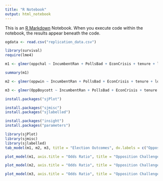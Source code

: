 ```yaml
---
title: "R Notebook"
output: html_notebook
---
```


This is an [R Markdown](http://rmarkdown.rstudio.com) Notebook. When you execute code within the notebook, the results appear beneath the code. 

```r
ogdata <- read.csv("replication_data.csv")

```
```r
library(survival)
require(lme4)
```
```r
m1 <- glmer(oppchal ~ IncumbentRan + PollsBad + EconCrisis + tenure + longten + clirent + adjexconst + reltradelog + Transitional + IOScore + PostCW + leverage + v2x_polyarchy + (1 | country_x), data = ogdata, family = binomial, control = glmerControl(optimizer = "bobyqa"), nAGQ = 10)
```
```r
summary(m1)
```
```r
m2 <- glmer(oppwin ~ IncumbentRan + PollsBad + EconCrisis + tenure + longten + clirent + adjexconst + reltradelog + Transitional + IOScore + PostCW + leverage + v2x_polyarchy + (1 | country_x), data = ogdata, family = binomial, control = glmerControl(optimizer = "bobyqa"), nAGQ = 10)
```
```r
m3 <- glmer(OppBoycott ~ IncumbentRan + PollsBad + EconCrisis + tenure + longten + clirent + adjexconst + reltradelog + Transitional + IOScore + PostCW + leverage + v2x_polyarchy + (1 | country_x), data = ogdata, family = binomial, control = glmerControl(optimizer = "bobyqa"), nAGQ = 10)
```
```r
install.packages("sjPlot")
```
```r
install.packages("sjmisc")
install.packages("sjlabelled")
```
```r
install.packages("insight")
install.packages("parameters")
```

```r
library(sjPlot)
library(sjmisc)
library(sjlabelled)
tab_model(m1, m2, m3, title = "Election Outcomes", dv.labels = c("Opposition Challenge", "Opposition Win", "Opposition Boycott"), pred.labels = c("(Intercept)", "Incumbent Ran", "Incumbent Polls Poorly", "Economic Crisis", "Leader Tenure", "Long Tenure", "Major Aid Recipient", "Executive Constraints", "TradeLog", "Transition", "IOScore", "After Cold War", "International Leverage", "Electoral Democracy"))
```
```r
plot_model(m1, axis.title = "Odds Ratio", title = "Opposition Challenge", axis.labels = c("Electoral Democracy", "International Leverage", "After Cold War", "IOScore", "Transition", "TradeLog", "Executive Constraints", "Major Aid Recipient", "Long Tenure", "Leader Tenure", "Economic Crisis", "Incumbent Polls Poorly", "Incumbent Ran"))
```
```r
plot_model(m2, axis.title = "Odds Ratio", title = "Opposition Challenge", axis.labels = c("Electoral Democracy", "International Leverage", "After Cold War", "IOScore", "Transition", "TradeLog", "Executive Constraints", "Major Aid Recipient", "Long Tenure", "Leader Tenure", "Economic Crisis", "Incumbent Polls Poorly", "Incumbent Ran"))
```
```r
plot_model(m3, axis.title = "Odds Ratio", title = "Opposition Challenge", axis.labels = c("Electoral Democracy", "International Leverage", "After Cold War", "IOScore", "Transition", "TradeLog", "Executive Constraints", "Major Aid Recipient", "Long Tenure", "Leader Tenure", "Economic Crisis", "Incumbent Polls Poorly", "Incumbent Ran"))
```
